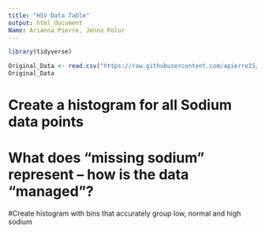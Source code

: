 ---
title: "HSV Data Table"
output: html_document
Name: Arianna Pierre, Jenna Polur
---

```{r}
library(tidyverse)
```



```{r}
Original_Data <- read.csv("https://raw.githubusercontent.com/apierre15/Final-Data-Science/main/HSE_Data.csv?token=AUX6FGZCDFGFVDUNBZFSND3BBGYNC")
Original_Data
```

# Create a histogram for all Sodium data points

# What does “missing sodium” represent – how is the data “managed”?

#Create histogram with bins that accurately group low, normal and high sodium





